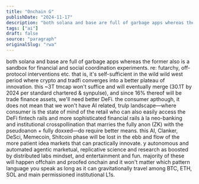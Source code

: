 ```yaml
---
title: "Onchain G"
publishDate: "2024-11-17"
description: "both solana and base are full of garbage apps whereas the former also is a sandbox for financial and social coordination experiments. re: futarchy, off-protocol..."
tags: ["ai"]
draft: false
source: "paragraph"
originalSlug: "rwa"
---
```


both solana and base are full of garbage apps whereas the former also is a sandbox for financial and social coordination experiments. re: futarchy, off-protocol interventions etc. that is, it's self-sufficient in the wild wild west period where crypto and tradfi converges into a better plateau of innovation. this ~3T tmcap won't suffice and will eventually merge (30.1T by 2024 per standard chartered & synpulse), and since 16% thereof will be trade finance assets, we'll need better DeFi. the consumer apthough, it does not mean that we won't have AI related, trulp landscape—where consumer is the state of mind of the retail who can also easily access the DeFi fintech rails and more sophisticated financial rails à la neo-banking and institutional crosspollination that marries the fully anon (ZK) with the pseudoanon + fully doxxed—do require better means. this AI, Clanker, DeSci, Memecoin, Shitcoin phase will be lost in the ebb and flow of the more patient idea markets that can practically innovate. y autonomous and automated agentic marketual, replicative science and research as boosted by distributed labs mindset, and entertainment and fun. majority of these will happen offchain and proofed onchain and it won't matter which pattern language you speak as long as it can gravitationally travel among BTC, ETH, SOL and main permissioned institutional L1s.